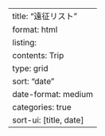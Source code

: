 ---
title: "遠征リスト"
format: html
listing: 
  contents: Trip
  type: grid
  sort: "date"
  date-format: medium
  categories: true
  sort-ui: [title, date]
---